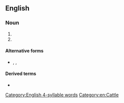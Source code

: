 {{also|afrikander}}
==English==

===Noun===
{{en-noun}}

# {{alt form|en|Afrikaner||breed of cattle}}
# {{archaic form of|en|Afrikaner||member of ethnic group}}

====Alternative forms====
* {{l|en|Africander}}, {{l|en|afrikander}}, {{l|en|africander}}

====Derived terms====
* {{l|en|Afrikanderdom}}

[[Category:English 4-syllable words]]
[[Category:en:Cattle]]